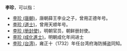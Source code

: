 '''李珍'''，可以指：
*[[李珍_(唐朝)|李珍 (唐朝)]]，唐朝薛王李业之子，曾用正德年号。
*[[李珍_(道士)|李珍 (道士)]]，曾用天顺年号。
*[[李珍_(册封使)|李珍 (册封使)]]，明朝官员，朝鲜册封使。
*[[李珍_(成化進士)|李珍 (成化進士)]]，明朝成化年间进士
*[[李珍_(台湾)|李珍 (台湾)]]，雍正十（1732）年任台湾府海防捕盗同知。

{{disambig|Z珍|Cat=二字李姓人名消歧义}}